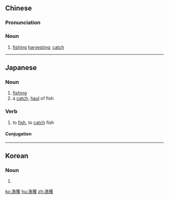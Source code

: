 {{also|渔获}}
==Chinese==
{{zh-forms|s=渔获}}

===Pronunciation===
{{zh-pron
|m=yúhuò
|c=jyu4 wok6
|mn=hî-he̍k/hû-he̍k
|cat=n
}}

===Noun===
{{zh-noun}}

# [[fishing]] [[harvesting]]; [[catch]]

----

==Japanese==
{{ja-kanjitab|ぎょ|かく|yomi=o}}

===Noun===
{{ja-noun|ぎょかく}}

# [[fishing]]
# a [[catch]], [[haul]] of fish

===Verb===
{{ja-verb-suru|tr=both|ぎょかく}}

# to [[fish]], to [[catch]] fish

====Conjugation====
{{ja-suru|ぎょかく}}
----
==Korean==
{{ko-hanjatab}}

===Noun===
{{ko-noun|hj|hangeul=어획}}

# {{hanja form of|어획|[[fishing]]}}

[[ko:漁獲]]
[[hu:漁獲]]
[[zh:漁獲]]